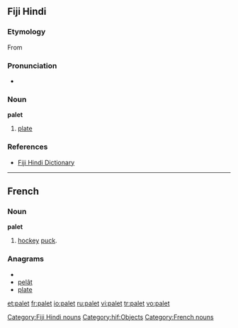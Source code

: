 ==Fiji Hindi==

===Etymology===
From {{etyl|en|hif}} {{term|plate}}

===Pronunciation===
* {{IPA|/pəleːʈ/|lang=hif}}

===Noun===
'''palet'''

# [[plate]]

===References===
* [http://www.geocities.com/fijihindi/FijiHindiEnglishDict.htm#p Fiji Hindi Dictionary]

[[Category:Fiji Hindi nouns]]
[[Category:hif:Objects]]

----

==French==

===Noun===
'''palet'''

# [[hockey]] [[puck]].

===Anagrams===
* {{alphagram|aelpt}}
* [[pelât#French|pelât]]
* [[plate#French|plate]]

[[Category:French nouns]]

[[et:palet]]
[[fr:palet]]
[[io:palet]]
[[ru:palet]]
[[vi:palet]]
[[tr:palet]]
[[vo:palet]]